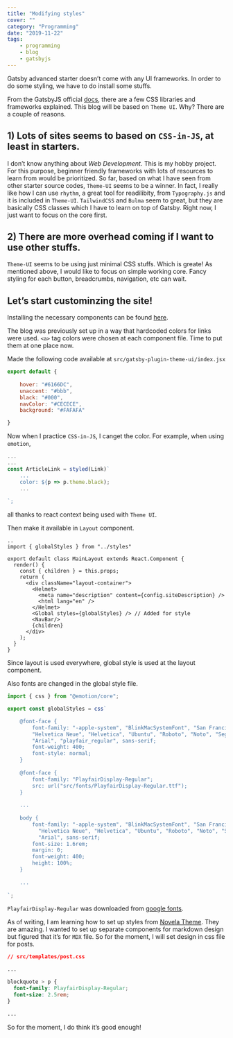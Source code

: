 ```yaml
---
title: "Modifying styles"
cover: ""
category: "Programming"
date: "2019-11-22"
tags:
    - programming
    - blog
    - gatsbyjs
---
```


Gatsby advanced starter doesn’t come with any UI frameworks. In order to do some styling, we have to do install some stuffs.

From the GatsbyJS official [docs](https://www.gatsbyjs.org/docs/theme-ui/), there are a few CSS libraries and frameworks explained. This blog will be based on `Theme UI`. Why? There are a couple of reasons.



## 1) Lots of sites seems to based on `CSS-in-JS`, at least in starters.

I don’t know anything about *Web Development*. This is my hobby project. For this purpose, beginner friendly frameworks with lots of resources to learn from would be prioritized. So far, based on what I have seen from other starter source codes, `Theme-UI` seems to be a winner. In fact, I really like how I can use `rhythm`, a great tool for readilibity, from `Typography.js` and it is included in `Theme-UI`. `TailwindCSS` and `Bulma` seem to great, but they are basically CSS classes which I have to learn on top of Gatsby. Right now, I just want to focus on the core first.



## 2) There are more overhead coming if I want to use other stuffs.

`Theme-UI` seems to be using just minimal CSS stuffs. Which is greate! As mentioned above, I would like to focus on simple working core. Fancy styling for each button, breadcrumbs, navigation, etc can wait.



## Let’s start custominzing the site!

Installing the necessary components can be found [here](https://www.gatsbyjs.org/docs/theme-ui/).

The blog was previously set up in a way that hardcoded colors for links were used. `<a>` tag colors were chosen at each component file. Time to put them at one place now.

Made the following code available at `src/gatsby-plugin-theme-ui/index.jsx`

```jsx
export default {
    
    hover: "#6166DC",
    unaccent: "#bbb",
    black: "#000",
    navColor: "#CECECE",
    background: "#FAFAFA"

}
```



Now when I practice `CSS-in-JS`, I canget the color. For example, when using `emotion`,



```jsx
...
...
const ArticleLink = styled(Link)`
	...
	color: ${p => p.theme.black);
	...
	
`;
```



all thanks to react context being used with `Theme UI`.



Then make it available in `Layout` component.



```jsx{10}
..
import { globalStyles } from "../styles"

export default class MainLayout extends React.Component {
  render() {
    const { children } = this.props;
    return (
      <div className="layout-container">
        <Helmet>
          <meta name="description" content={config.siteDescription} />
          <html lang="en" />
        </Helmet>
        <Global styles={globalStyles} /> // Added for style
        <NavBar/>
        {children}
      </div>
    );
  }
}

```



Since layout is used everywhere, global style is used at the layout component. 

Also fonts are changed in the global style file.



```jsx
import { css } from "@emotion/core";

export const globalStyles = css`

    @font-face {
        font-family: "-apple-system", "BlinkMacSystemFont", "San Francisco",
        "Helvetica Neue", "Helvetica", "Ubuntu", "Roboto", "Noto", "Segoe UI",
        "Arial", "playfair_regular", sans-serif;
        font-weight: 400;
        font-style: normal;
    }
    
    @font-face {
        font-family: "PlayfairDisplay-Regular";
        src: url("src/fonts/PlayfairDisplay-Regular.ttf");
    }
    
    ...
    
    body {
        font-family: "-apple-system", "BlinkMacSystemFont", "San Francisco",
          "Helvetica Neue", "Helvetica", "Ubuntu", "Roboto", "Noto", "Segoe UI",
          "Arial", sans-serif;
        font-size: 1.6rem;
        margin: 0;
        font-weight: 400;
        height: 100%;
    }
    
    ...
    
`;
```



`PlayfairDisplay-Regular` was downloaded from [google fonts](https://fonts.google.com/specimen/Playfair+Display).

As of writing, I am learning how to set up styles from [Novela Theme](https://novela.narative.co/). They are amazing. I wanted to set up separate components for markdown design but figured that it’s for `MDX` file. So for the moment, I will set design in css file for posts.



```css
// src/templates/post.css 

...

blockquote > p {
  font-family: PlayfairDisplay-Regular;
  font-size: 2.5rem;
}

...

```



So for the moment, I do think it’s good enough!
